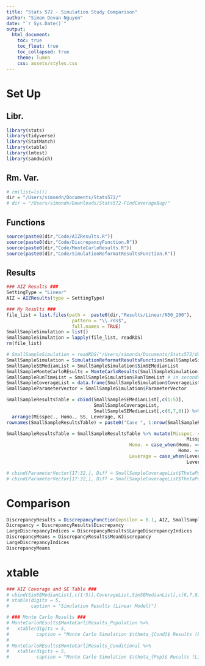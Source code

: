 ```yaml
---
title: "Stats 572 - Simulation Study Comparison"
author: "Simon Dovan Nguyen"
date: "`r Sys.Date()`"
output:
  html_document:
    toc: true
    toc_float: true
    toc_collapsed: true
    theme: lumen
    css: assets/styles.css
---
```


# Set Up

## Libr.
```r
library(stats)
library(tidyverse)
library(StatMatch)
library(xtable)
library(lmtest)
library(sandwich)
```

## Rm. Var.
```r
# rm(list=ls())
dir = "/Users/simondn/Documents/Stats572/"
# dir = "/Users/simondn/Downloads/Stats572-FindCoverageBug/"

```

## Functions
```r
source(paste0(dir,"Code/AIZResults.R"))
source(paste0(dir,"Code/DiscrepancyFunction.R"))
source(paste0(dir,"Code/MonteCarloResults.R"))
source(paste0(dir,"Code/SimulationReformatResultsFunction.R"))
```

## Results
```r
### AIZ Results ###
SettingType = "Linear"
AIZ = AIZResults(type = SettingType)

### My Results ###
file_list = list.files(path =  paste0(dir,"Results/Linear/N50_200"), 
                        pattern = "\\.rds$", 
                        full.names = TRUE)
SmallSampleSimulation = list()
SmallSampleSimulation = lapply(file_list, readRDS)
rm(file_list)

# SmallSampleSimulation = readRDS("/Users/simondn/Documents/Stats572/data/SimulationCases_Deprecated/Linear/SimulationResults.rds")
SmallSampleSimulation = SimulationReformatResultsFunction(SmallSampleSimulation)
SmallSampleSEMedianList = SmallSampleSimulation$SimSEMedianList 
SmallSampleMonteCarloREsults = MonteCarloResults(SmallSampleSimulation, 5)
SmallSampleRunTimeList = SmallSampleSimulation$RunTimeList # in seconds
SmallSampleCoverageList = data.frame(SmallSampleSimulation$CoverageList)
SmallSampleParameterVector = SmallSampleSimulation$ParameterVector

SmallSampleResultsTable = cbind(SmallSampleSEMedianList[,c(1:5)],
                                SmallSampleCoverageList,
                                SmallSampleSEMedianList[,c(6,7,8)]) %>%
  arrange(Misspec., Homo., SS, Leverage, K)
rownames(SmallSampleResultsTable) = paste0("Case ", 1:nrow(SmallSampleResultsTable)) 

SmallSampleResultsTable = SmallSampleResultsTable %>% mutate(Misspec. = case_when(Misspec. == 0 ~ "No",
                                                                  Misspec. == 1 ~ "Yes"),
                                             Homo. = case_when(Homo. == 0 ~ "Yes",
                                                               Homo. == 0.5 ~ "No"),
                                             Leverage = case_when(Leverage == 0 ~ "No",
                                                                  Leverage == 0.1 ~ "Yes"))
```

```r
# cbind(ParameterVector[17:32,], Diff = SmallSampleCoverageList$ThetaPop_VPop[17:32] - SmallSampleCoverageList$ThetaCond_VPop[17:32])
# cbind(ParameterVector[17:32,], Diff = SmallSampleCoverageList$ThetaPop_VCond[17:32] - SmallSampleCoverageList$ThetaCond_VCond[17:32])
```


# Comparison
```r
DiscrepancyResults = DiscrepancyFunction(epsilon = 0.1, AIZ, SmallSampleSEMedianList, SmallSampleCoverageList)
Dicrepancy = DiscrepancyResults$Discrepancy
LargeDiscrepancyIndices = DiscrepancyResults$LargeDiscrepancyIndices
DiscrepancyMeans = DiscrepancyResults$MeanDiscrepancy
LargeDiscrepancyIndices
DiscrepancyMeans
```

# xtable
```r
### AIZ Coverage and SE Table ###
# cbind(SimSEMedianList[,c(1:5)],CoverageList,SimSEMedianList[,c(6,7,8)]) %>%
# xtable(digits = 5,
#        caption = "Simulation Results (Linear Model)")

# ### Monte Carlo Results ###
# MonteCarloREsults$MonteCarliResults_Population %>%
#   xtable(digits = 5,
#          caption = "Monte Carlo Simulation $\theta_{Cond}$ Results (Linear Model)")
# 
# MonteCarloREsults$MonteCarliResults_Conditional %>%
#   xtable(digits = 5,
#          caption = "Monte Carlo Simulation $\theta_{Pop}$ Results (Linear Model)")
```




